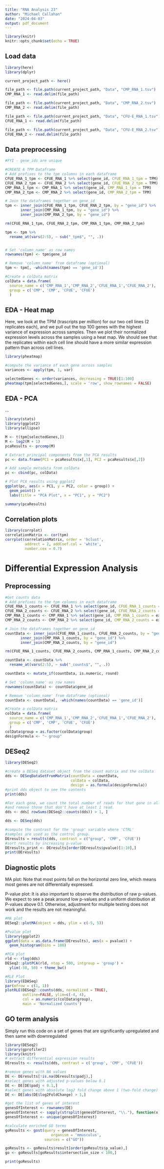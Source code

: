 ```yaml
---
title: "RNA Analysis 23"
author: "Michael Callahan"
date: "2024-04-03"
output: pdf_document
---
```


```r
library(knitr)
knitr::opts_chunk$set(echo = TRUE)
```

## Load data

```r
library(here)
library(dplyr)

current_project_path <- here()

file_path <- file.path(current_project_path, "Data", "CMP_RNA_1.tsv")
CMP_RNA_1 <- read.delim(file_path)

file_path <- file.path(current_project_path, "Data", "CMP_RNA_2.tsv")
CMP_RNA_2 <- read.delim(file_path)

file_path <- file.path(current_project_path, "Data", "CFU-E_RNA_1.tsv")
CFUE_RNA_1 <- read.delim(file_path)

file_path <- file.path(current_project_path, "Data", "CFU-E_RNA_2.tsv")
CFUE_RNA_2 <- read.delim(file_path)
```

## Data preprocessing

```r
#FYI - gene_ids are unique

#CREATE A TPM Dataframe
# Add prefixes to the tpm columns in each dataframe
CFUE_RNA_1_tpm <- CFUE_RNA_1 %>% select(gene_id, CFUE_RNA_1_tpm = TPM)
CFUE_RNA_2_tpm <- CFUE_RNA_2 %>% select(gene_id, CFUE_RNA_2_tpm = TPM)
CMP_RNA_1_tpm <- CMP_RNA_1 %>% select(gene_id, CMP_RNA_1_tpm = TPM)
CMP_RNA_2_tpm <- CMP_RNA_2 %>% select(gene_id, CMP_RNA_2_tpm = TPM)

# Join the dataframes together on gene_id
tpm <- inner_join(CFUE_RNA_1_tpm, CFUE_RNA_2_tpm, by = "gene_id") %>%
       inner_join(CMP_RNA_1_tpm, by = "gene_id") %>%
       inner_join(CMP_RNA_2_tpm, by = "gene_id") 

rm(CFUE_RNA_1_tpm, CFUE_RNA_2_tpm, CMP_RNA_1_tpm, CMP_RNA_2_tpm)

tpm <- tpm %>%
  rename_at(vars(2:5), ~ sub("_tpm$", "", .))


# Set 'column_name' as row names
rownames(tpm) <- tpm$gene_id

# Remove 'column_name' from dataframe (optional)
tpm <- tpm[, -which(names(tpm) == 'gene_id')]

#Create a colData matrix
colData = data.frame(
  source_name = c('CMP_RNA_1','CMP_RNA_2','CFUE_RNA_1','CFUE_RNA_2'),
  group = c('CMP', 'CMP', 'CFUE', 'CFUE')
  )
```

## EDA - Heat map
Here, we look at the TPM (trascripts per million) for our two cell lines (2 replicates each), and we pull out the top 100 genes with the highest variance of expression across samples. Then we plot their normalized expression levels across the samples using a heat map. We should see that the replicates within each cell line should have a more similar expression pattern than across cell lines.
```r
library(pheatmap)

#compute the variance of each gene across samples
variances <- apply(tpm, 1, var)

selectedGenes <- order(variances, decreasing = TRUE)[1:100]
pheatmap(tpm[selectedGenes,], scale = 'row', show_rownames = FALSE)
```

## EDA - PCA
...
```r
library(stats)
library(ggplot2)
library(ellipse)

M <- t(tpm[selectedGenes,])
M <- log2(M + 1)
pcaResults <- prcomp(M)

# Extract principal components from the PCA results
pc <- data.frame(PC1 = pcaResults$x[,1], PC2 = pcaResults$x[,2])

# Add sample metadata from colData
pc <- cbind(pc, colData)

# Plot PCA results using ggplot2
ggplot(pc, aes(x = PC1, y = PC2, color = group)) +
  geom_point() +
  labs(title = "PCA Plot", x = "PC1", y = "PC2")

summary(pcaResults)
```


## Correlation plots
```r
library(corrplot)
correlationMatrix <- cor(tpm)
corrplot(correlationMatrix, order = 'hclust', 
         addrect = 2, addCoef.col = 'white', 
         number.cex = 0.7) 
```


# Differential Expression Analysis
## Preprocessing
```r
#Get counts data
# Add prefixes to the tpm columns in each dataframe
CFUE_RNA_1_counts <- CFUE_RNA_1 %>% select(gene_id, CFUE_RNA_1_counts = expected_count)
CFUE_RNA_2_counts <- CFUE_RNA_2 %>% select(gene_id, CFUE_RNA_2_counts = expected_count)
CMP_RNA_1_counts <- CMP_RNA_1 %>% select(gene_id, CMP_RNA_1_counts = expected_count)
CMP_RNA_2_counts <- CMP_RNA_2 %>% select(gene_id, CMP_RNA_2_counts = expected_count)

# Join the dataframes together on gene_id
countData <- inner_join(CFUE_RNA_1_counts, CFUE_RNA_2_counts, by = "gene_id") %>%
       inner_join(CMP_RNA_1_counts, by = "gene_id") %>%
       inner_join(CMP_RNA_2_counts, by = "gene_id") 

rm(CFUE_RNA_1_counts, CFUE_RNA_2_counts, CMP_RNA_1_counts, CMP_RNA_2_counts)

countData <- countData %>%
  rename_at(vars(2:5), ~ sub("_counts$", "", .))

countData <- mutate_if(countData, is.numeric, round)

# Set 'column_name' as row names
rownames(countData) <- countData$gene_id

# Remove 'column_name' from dataframe (optional)
countData <- countData[, -which(names(countData) == 'gene_id')]

#Create a colData matrix
colData = data.frame(
  source_name = c('CMP_RNA_1','CMP_RNA_2','CFUE_RNA_1','CFUE_RNA_2'),
  group = c('CMP', 'CMP', 'CFUE', 'CFUE')
  )
colData$group = as.factor(colData$group)
designFormula <- "~ group"
```

## DESeq2

```r
library(DESeq2)

#create a DESeq dataset object from the count matrix and the colData 
dds <- DESeqDataSetFromMatrix(countData = countData, 
                              colData = colData, 
                              design = as.formula(designFormula))
#print dds object to see the contents
print(dds)

#For each gene, we count the total number of reads for that gene in all samples 
#and remove those that don't have at least 1 read. 
dds <- dds[ rowSums(DESeq2::counts(dds)) > 1, ]

dds <- DESeq(dds)

#compute the contrast for the 'group' variable where 'CTRL' 
#samples are used as the control group. 
DEresults = results(dds, contrast = c("group", 'CMP', 'CFUE'))
#sort results by increasing p-value
DEresults_print <- DEresults[order(DEresults$pvalue)[1:10],]
print(DEresults)
```


## Diagnostic plots
MA plot: Note that most points fall on the horizontal zero line, which means most genes are not differentially expressed.

P-value plot: It is also important to observe the distribution of raw p-values. We expect to see a peak around low p-values and a uniform distribution at P-values above 0.1. Otherwise, adjustment for multiple testing does not work and the results are not meaningful.
```r
#MA plot
DESeq2::plotMA(object = dds, ylim = c(-5, 5))

#Pvalue plot
library(ggplot2)
ggplot(data = as.data.frame(DEresults), aes(x = pvalue)) + 
  geom_histogram(bins = 100)

#PCA plot
rld <- rlog(dds)
DESeq2::plotPCA(rld, ntop = 500, intgroup = 'group') + 
  ylim(-50, 50) + theme_bw()

#RLE Plot
library(EDASeq)
par(mfrow = c(1, 1))
plotRLE(DESeq2::counts(dds, normalized = TRUE), 
        outline=FALSE, ylim=c(-4, 4), 
        col = as.numeric(colData$group), 
        main = 'Normalized Counts')
```

## GO term analysis

Simply run this code on a set of genes that are significantly upregulated and then same with downregulated


```r
library(DESeq2)
library(gprofiler2)
library(knitr)
# extract differential expression results
DEresults <- results(dds, contrast = c('group', 'CMP', 'CFUE'))

#remove genes with NA values 
DE <- DEresults[!is.na(DEresults$padj),]
#select genes with adjusted p-values below 0.1
DE <- DE[DE$padj < 0.1,]
#select genes with absolute log2 fold change above 1 (two-fold change)
DE <- DE[abs(DE$log2FoldChange) > 1,]

#get the list of genes of interest
genesOfInterest <- rownames(DE)
genesOfInterest <- sapply(strsplit(genesOfInterest, "\\."), function(x) x[[1]])
genesOfInterest <- unique(genesOfInterest)

#calculate enriched GO terms
goResults <- gost(query = genesOfInterest, 
                     organism = 'mmusculus',
                  sources = c("GO"))

goResults <- goResults$result[order(goResults$p_value),]
go <- goResults[goResults$intersection_size < 100,]

print(goResults)

```
